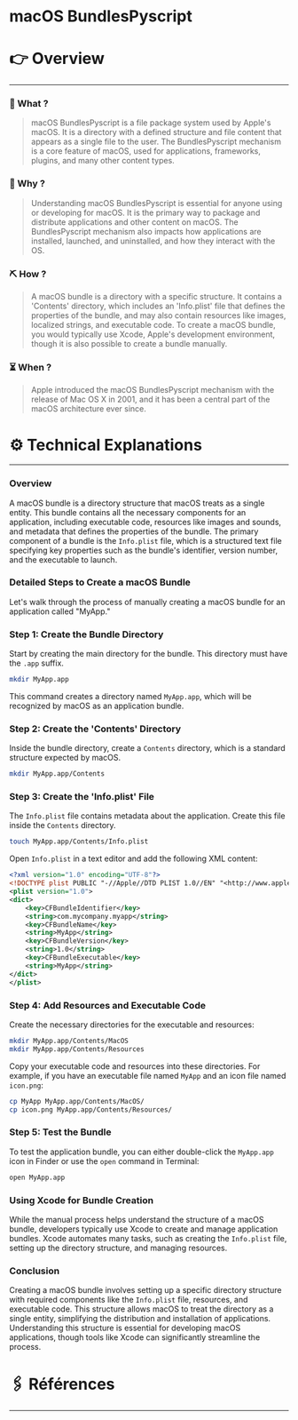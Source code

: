 # macOS BundlesPyscript


# 👉 Overview

---

### 👀 What ?

> macOS BundlesPyscript is a file package system used by Apple's macOS. It is a directory with a defined structure and file content that appears as a single file to the user. The BundlesPyscript mechanism is a core feature of macOS, used for applications, frameworks, plugins, and many other content types.
> 

### 🧐 Why ?

> Understanding macOS BundlesPyscript is essential for anyone using or developing for macOS. It is the primary way to package and distribute applications and other content on macOS. The BundlesPyscript mechanism also impacts how applications are installed, launched, and uninstalled, and how they interact with the OS.
> 

### ⛏️ How ?

> A macOS bundle is a directory with a specific structure. It contains a 'Contents' directory, which includes an 'Info.plist' file that defines the properties of the bundle, and may also contain resources like images, localized strings, and executable code. To create a macOS bundle, you would typically use Xcode, Apple's development environment, though it is also possible to create a bundle manually.
> 

### ⏳ When ?

> Apple introduced the macOS BundlesPyscript mechanism with the release of Mac OS X in 2001, and it has been a central part of the macOS architecture ever since.
> 

# ⚙️ Technical Explanations

---

### Overview

A macOS bundle is a directory structure that macOS treats as a single entity. This bundle contains all the necessary components for an application, including executable code, resources like images and sounds, and metadata that defines the properties of the bundle. The primary component of a bundle is the `Info.plist` file, which is a structured text file specifying key properties such as the bundle's identifier, version number, and the executable to launch.

### Detailed Steps to Create a macOS Bundle

Let's walk through the process of manually creating a macOS bundle for an application called "MyApp."

### Step 1: Create the Bundle Directory

Start by creating the main directory for the bundle. This directory must have the `.app` suffix.

```bash
mkdir MyApp.app

```

This command creates a directory named `MyApp.app`, which will be recognized by macOS as an application bundle.

### Step 2: Create the 'Contents' Directory

Inside the bundle directory, create a `Contents` directory, which is a standard structure expected by macOS.

```bash
mkdir MyApp.app/Contents

```

### Step 3: Create the 'Info.plist' File

The `Info.plist` file contains metadata about the application. Create this file inside the `Contents` directory.

```bash
touch MyApp.app/Contents/Info.plist

```

Open `Info.plist` in a text editor and add the following XML content:

```xml
<?xml version="1.0" encoding="UTF-8"?>
<!DOCTYPE plist PUBLIC "-//Apple//DTD PLIST 1.0//EN" "<http://www.apple.com/DTDs/PropertyList-1.0.dtd>">
<plist version="1.0">
<dict>
    <key>CFBundleIdentifier</key>
    <string>com.mycompany.myapp</string>
    <key>CFBundleName</key>
    <string>MyApp</string>
    <key>CFBundleVersion</key>
    <string>1.0</string>
    <key>CFBundleExecutable</key>
    <string>MyApp</string>
</dict>
</plist>

```

### Step 4: Add Resources and Executable Code

Create the necessary directories for the executable and resources:

```bash
mkdir MyApp.app/Contents/MacOS
mkdir MyApp.app/Contents/Resources

```

Copy your executable code and resources into these directories. For example, if you have an executable file named `MyApp` and an icon file named `icon.png`:

```bash
cp MyApp MyApp.app/Contents/MacOS/
cp icon.png MyApp.app/Contents/Resources/

```

### Step 5: Test the Bundle

To test the application bundle, you can either double-click the `MyApp.app` icon in Finder or use the `open` command in Terminal:

```bash
open MyApp.app

```

### Using Xcode for Bundle Creation

While the manual process helps understand the structure of a macOS bundle, developers typically use Xcode to create and manage application bundles. Xcode automates many tasks, such as creating the `Info.plist` file, setting up the directory structure, and managing resources.

### Conclusion

Creating a macOS bundle involves setting up a specific directory structure with required components like the `Info.plist` file, resources, and executable code. This structure allows macOS to treat the directory as a single entity, simplifying the distribution and installation of applications. Understanding this structure is essential for developing macOS applications, though tools like Xcode can significantly streamline the process.

# 🖇️ Références

---
